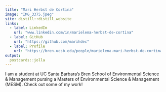 ```yaml
---
title: "Mari Herbst de Cortina"
image: "IMG_3375.jpeg"
site: distill::distill_website
links:
  - label: LinkedIn
    url: "www.linkedin.com/in/marielena-herbst-de-cortina"
  - label: GitHub
    url: "https://github.com/marihdec"
  - label: Profile
    url: "https://bren.ucsb.edu/people/marielena-mari-herbst-de-cortina"
output:
  postcards::jolla
---
```

 
I am a student at UC Santa Barbara's Bren School of Environmental Science & Management pursing a Masters of Environmental Science & Management (MESM). Check out some of my work!

